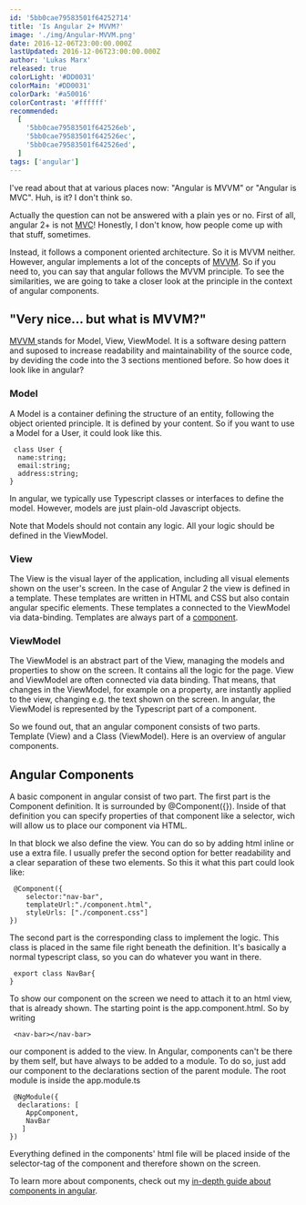 ```yaml
---
id: '5bb0cae79583501f64252714'
title: 'Is Angular 2+ MVVM?'
image: './img/Angular-MVVM.png'
date: 2016-12-06T23:00:00.000Z
lastUpdated: 2016-12-06T23:00:00.000Z
author: 'Lukas Marx'
released: true
colorLight: '#DD0031'
colorMain: '#DD0031'
colorDark: '#a50016'
colorContrast: '#ffffff'
recommended:
  [
    '5bb0cae79583501f642526eb',
    '5bb0cae79583501f642526ec',
    '5bb0cae79583501f642526ed',
  ]
tags: ['angular']
---
```


I've read about that at various places now: "Angular is MVVM" or "Angular is MVC". Huh, is it? I don't think so.

Actually the question can not be answered with a plain yes or no. First of all, angular 2+ is not [MVC](https://de.wikipedia.org/wiki/Model_View_Controller)! Honestly, I don't know, how people come up with that stuff, sometimes.

<AffiliateAd tag="angular" />

Instead, it follows a component oriented architecture. So it is MVVM neither. However, angular implements a lot of the concepts of [MVVM](https://de.wikipedia.org/wiki/Model_View_ViewModel). So if you need to, you can say that angular follows the MVVM principle. To see the similarities, we are going to take a closer look at the principle in the context of angular components.

## "Very nice... but what is MVVM?"

[MVVM ](https://de.wikipedia.org/wiki/Model_View_ViewModel)stands for Model, View, ViewModel. It is a software desing pattern and suposed to increase readability and maintainability of the source code, by deviding the code into the 3 sections mentioned before. So how does it look like in angular?

### Model

A Model is a container defining the structure of an entity, following the object oriented principle. It is defined by your content. So if you want to use a Model for a User, it could look like this.

```undefined title=undefined
 class User {
  name:string;
  email:string;
  address:string;
}
```

In angular, we typically use Typescript classes or interfaces to define the model. However, models are just plain-old Javascript objects.

<Box>
  Note that Models should not contain any logic. All your logic should be
  defined in the ViewModel.
</Box>

### View

The View is the visual layer of the application, including all visual elements shown on the user's screen. In the case of Angular 2 the view is defined in a template. These templates are written in HTML and CSS but also contain angular specific elements. These templates a connected to the ViewModel via data-binding. Templates are always part of a [component](https://malcoded.com/posts/angular-fundamentals-components).

### ViewModel

The ViewModel is an abstract part of the View, managing the models and properties to show on the screen. It contains all the logic for the page. View and ViewModel are often connected via data binding. That means, that changes in the ViewModel, for example on a property, are instantly applied to the view, changing e.g. the text shown on the screen. In angular, the ViewModel is represented by the Typescript part of a component.

So we found out, that an angular component consists of two parts. Template (View) and a Class (ViewModel). Here is an overview of angular components.

## Angular Components

A basic component in angular consist of two part. The first part is the Component definition. It is surrounded by @Component({}). Inside of that definition you can specify properties of that component like a selector, wich will allow us to place our component via HTML.

In that block we also define the view. You can do so by adding html inline or use a extra file. I usually prefer the second option for better readability and a clear separation of these two elements. So this it what this part could look like:

```undefined title=undefined
 @Component({
    selector:"nav-bar",
    templateUrl:"./component.html",
    styleUrls: ["./component.css"]
})

```

The second part is the corresponding class to implement the logic. This class is placed in the same file right beneath the definition. It's basically a normal typescript class, so you can do whatever you want in there.

```undefined title=undefined
 export class NavBar{
}

```

To show our component on the screen we need to attach it to an html view, that is already shown. The starting point is the app.component.html. So by writing

```undefined title=undefined
 <nav-bar></nav-bar>

```

our component is added to the view. In Angular, components can't be there by them self, but have always to be added to a module. To do so, just add our component to the declarations section of the parent module. The root module is inside the app.module.ts

```undefined title=undefined
 @NgModule({
  declarations: [
    AppComponent,
    NavBar
   ]
})
```

Everything defined in the components' html file will be placed inside of the selector-tag of the component and therefore shown on the screen.

<AffiliateAd tag="angular" />

To learn more about components, check out my [in-depth guide about components in angular](https://malcoded.com/posts/angular-fundamentals-components).
